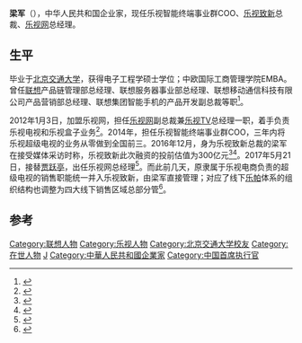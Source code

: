 {{TA|G1=IT}}{{Infobox person
| 死因 = 
| 墓地 = 
| 纪念建筑 = 
| 居住地 = [[北京|北京]]
| 国籍 = {{PRC}}
| 种族 = [[汉族|汉族]]
| 语言 = 汉语普通话
| 教育程度 = 
| 母校 = 
| 职业 = 企业家
| 组织 = 
| 机构 = [[乐视网|乐视网]]、[[乐视致新|乐视致新]]
| 图像 = 乐视梁军.jpg
| 图像大小 = 200px
| 图像说明 = 
| 姓名 = 梁军
| 英文名 = 
| 原文名 = 
| 本名 = 
| 出生日期 = 1970年
| 出生地 = 
| 死亡日期 = <!--卒年在前生年在后{{death date and age|}} -->
| 死亡地 = 
| 政党 = 
| 政治运动 = 
| 别名 = 
| 活跃时期 = 
| 研究领域 = 
| 知名于 = 
| 知名作品 = 
| 宗教信仰 = 
| 配偶 = <!--{{marriage|姓名|年份}} -->
| 伴侣 = 
| 子女 = 
| 父母 = 
| 亲属 = 
| 呼号 = 
| 受影响于 = 
| 影响于 = 
| networth = 
| 获奖 = <!--  {{Awards|award= |year= |title= }} -->
| 网站 = <!-- {{URL| }} -->
| 签名 = 
}}
'''梁军'''（{{bd|1970年||}}），中华人民共和国企业家，现任乐视智能终端事业群COO、[[乐视致新|乐视致新]]总裁、[[乐视网|乐视网]]总经理。

== 生平 ==
毕业于[[北京交通大学|北京交通大学]]，获得电子工程学硕士学位；中欧国际工商管理学院EMBA。曾任[[联想|联想]]产品链管理部总经理、联想服务器事业部总经理、联想移动通信科技有限公司产品营销部总经理、联想集团智能手机的产品开发副总裁等职<ref>{{cite news|title=原联想大员梁军转投乐视网 主攻机顶盒业务|url=http://www.donews.com/net/201201/1811702.shtm|accessdate=2016-12-26|agency=多维网|date=2012-01-30|archive-date=2019-08-12|archive-url=https://web.archive.org/web/20190812135337/http://www.donews.com/net/201201/1811702.shtm|dead-url=no}}</ref>。

2012年1月3日，加盟乐视网，担任[[乐视网|乐视网]]副总裁兼[[乐视TV|乐视TV]]总经理一职，着手负责乐视电视和乐视盒子业务<ref>{{cite news|title=原联想集团高管梁军出任乐视网副总裁|url=http://tech.163.com/12/0130/10/7P0S336U000915BD.html|accessdate=2016-12-26|agency=网易科技报道|date=2012-01-30|archive-date=2019-08-18|archive-url=https://web.archive.org/web/20190818093041/http://tech.163.com/12/0130/10/7P0S336U000915BD.html|dead-url=no}}</ref>。2014年，担任乐视智能终端事业群COO，三年内将乐视超级电视的业务从零做到全国前三。2016年12月，身为乐视致新总裁的梁军在接受媒体采访时称，乐视致新此次融资的投前估值为300亿元<ref>{{cite news|title=乐视致新梁军：投前估值300亿元 已有资金到位|url=http://stock.qq.com/a/20161220/036418.htm|accessdate=2016-12-26|agency=腾讯证券|deadurl=yes|archiveurl=https://web.archive.org/web/20161226152944/http://stock.qq.com/a/20161220/036418.htm|archivedate=2016-12-26}}</ref><ref>{{cite news|title=乐视致新透露融资进展 目标2017年扭亏为盈|url=http://finance.sina.com.cn/roll/2016-12-21/doc-ifxytqqn9177638.shtml|accessdate=2016-12-26|agency=新浪网|date=2016年12月21日|archive-date=2016-12-22|archive-url=https://web.archive.org/web/20161222175511/http://finance.sina.com.cn/roll/2016-12-21/doc-ifxytqqn9177638.shtml|dead-url=no}}</ref>。2017年5月21日，接替[[贾跃亭|贾跃亭]]，出任乐视网总经理<ref>{{cite news|title=贾跃亭辞职，乐视终于要变天了吗？|url=http://finance.ifeng.com/a/20170521/15394868_0.shtml|accessdate=2017-05-21|agency=凤凰网|date=2017-05-21|archive-date=2017-05-21|archive-url=https://web.archive.org/web/20170521192328/http://finance.ifeng.com/a/20170521/15394868_0.shtml|dead-url=no}}</ref>。而此前几天，原隶属于乐视电商负责的超级电视的销售职能统一并入乐视致新，由梁军直接管理；对应了线下[[乐帕|乐帕]]体系的组织结构也调整为四大线下销售区域总部分管<ref>{{Cite web|url=http://www.fromgeek.com/finance/96517.html|title=梁军新动作：乐视致新“重掌”乐视电视销售职能_极客网|accessdate=2017-05-22|work=www.fromgeek.com|language=zh|archive-date=2017-11-07|archive-url=https://web.archive.org/web/20171107140156/http://www.fromgeek.com/finance/96517.html|dead-url=no}}</ref>。

==参考==
{{reflist}}

{{乐视}}
{{DEFAULTSORT:L}}
[[Category:联想人物|Category:联想人物]]
[[Category:乐视人物|Category:乐视人物]]
[[Category:北京交通大学校友|Category:北京交通大学校友]]
[[Category:在世人物|Category:在世人物]]
[[Category:梁姓|J]]
[[Category:中華人民共和國企業家|Category:中華人民共和國企業家]]
[[Category:中国首席执行官|Category:中国首席执行官]]